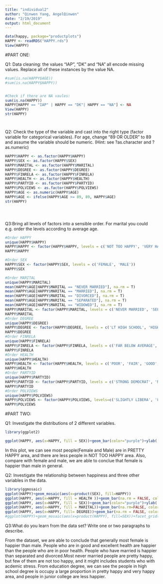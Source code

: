 ```yaml
---
title: "individual2"
author: "Qinwen Yang, AngelQinwen"
date: "2/19/2019"
output: html_document
---
```



```r
data(happy, package="productplots")
HAPPY <- readRDS("HAPPY.rds")
View(HAPPY)

```

#PART ONE:

Q1: Data cleaning: the values “IAP”, “DK” and “NA” all encode missing values. Replace all of these instances by the value NA.
```r

#sum(is.na(HAPPY$AGE))
#sum(is.na(HAPPY$HAPPY))


#Check if there are NA vaules:
sum(is.na(HAPPY))
HAPPY[HAPPY == "IAP" | HAPPY == "DK"| HAPPY == "NA"] <- NA
View(HAPPY)
str(HAPPY)




```

Q2: Check the type of the variable and cast into the right type (factor variable for categorical variables). For age, change “89 OR OLDER” to 89 and assume the variable should be numeric. (Hint: see ?as.character and ?as.numeric)
```r

HAPPY$HAPPY <- as.factor(HAPPY$HAPPY)
HAPPY$SEX <- as.factor(HAPPY$SEX)
HAPPY$MARITAL <- as.factor(HAPPY$MARITAL)
HAPPY$DEGREE <- as.factor(HAPPY$DEGREE)
HAPPY$FINRELA <- as.factor(HAPPY$FINRELA)
HAPPY$HEALTH <- as.factor(HAPPY$HEALTH)
HAPPY$PARTYID <- as.factor(HAPPY$PARTYID)
HAPPY$POLVIEWS <- as.factor(HAPPY$POLVIEWS)
HAPPY$AGE <- as.numeric(HAPPY$AGE)
HAPPY$AGE <- ifelse(HAPPY$AGE >= 89, 89, HAPPY$AGE)
str(HAPPY)





```

Q3:Bring all levels of factors into a sensible order. For marital you could e.g. order the levels according to average age.
```r
#Order HAPPY
unique(HAPPY$HAPPY)
HAPPY$HAPPY <- factor(HAPPY$HAPPY, levels = c('NOT TOO HAPPY', 'VERY HAPPY', 'PRETTY HAPPY'))
HAPPY$HAPPY

#Order SEX
HAPPY$SEX <- factor(HAPPY$SEX, levels = c('FEMALE', 'MALE'))
HAPPY$SEX

#Order MARITAL
unique(HAPPY$MARITAL)
mean(HAPPY$AGE[HAPPY$MARITAL == "NEVER MARRIED"], na.rm = T)
mean(HAPPY$AGE[HAPPY$MARITAL == "MARRIED"], na.rm = T)
mean(HAPPY$AGE[HAPPY$MARITAL == "DIVORCED"], na.rm = T)
mean(HAPPY$AGE[HAPPY$MARITAL == "SEPARATED"], na.rm = T)
mean(HAPPY$AGE[HAPPY$MARITAL == "WIDOWED"], na.rm = T)
HAPPY$MARITAL <- factor(HAPPY$MARITAL, levels = c('NEVER MARRIED', 'SEPARATED', 'MARRIED', 'DIVORCED', 'WIDOWED'))
HAPPY$MARITAL
#Order DEGREE
unique(HAPPY$DEGREE)
HAPPY$DEGREE <- factor(HAPPY$DEGREE, levels = c('LT HIGH SCHOOL', 'HIGH SCHOOL','JUNIOR COLLEGE', 'BACHELOR', 'GRADUATE'))
HAPPY$DEGREE
#Order FINRELA
unique(HAPPY$FINRELA)
HAPPY$FINRELA <- factor(HAPPY$FINRELA, levels = c('FAR BELOW AVERAGE', 'BELOW AVERAGE', 'AVERAGE', 'ABOVE AVERAGE', 'FAR ABOVE AVERAGE'))
HAPPY$FINRELA
#Order HEALTH
unique(HAPPY$HEALTH)
HAPPY$HEALTH <- factor(HAPPY$HEALTH, levels = c('POOR', 'FAIR', 'GOOD', 'EXCELLENT'))
HAPPY$HEALTH
#Order PARTYID
unique(HAPPY$PARTYID)
HAPPY$PARTYID <- factor(HAPPY$PARTYID, levels = c('STRONG DEMOCRAT', 'NOT STR DEMOCRAT', 'IND,NEAR DEM","INDEPENDENT', 'IND,NEAR REP','NOT STR REPUBLICAN', 'STRONG REPUBLICAN', 'INDEPENDENT'))
HAPPY$PARTYID
#Order POLVIEWS
unique(HAPPY$POLVIEWS)
HAPPY$POLVIEWS <- factor(HAPPY$POLVIEWS, levels=c('SLIGHTLY LIBERA', 'LIBERA', 'EXTREMELY LIBERAL', 'MODERATE', 'SLGHTLY CONSERVATIVE', 'CONSERVATIVE','EXTRMLY CONSERVATIVE'))
HAPPY$POLVIEWS

```

#PART TWO:

Q1: Investigate the distributions of 2 different variables.
```r
library(ggplot2)

ggplot(HAPPY, aes(x=HAPPY, fill = SEX))+geom_bar(color="purple")+ylab('Total Number')
```
In this plot, we can see most people(Female and Male) are in PRETTY HAPPY area, and there are less people in NOT TOO HAPPY area. Also, compare with female and male, we are able to conclue that female is happier than male in general.

Q2: Investigate the relationship between happiness and three other variables in the data.
```r



library(ggmosaic)
ggplot(HAPPY)+geom_mosaic(aes(x=product(SEX), fill=HAPPY))
ggplot(HAPPY, aes(x=HAPPY, fill = HEALTH ))+geom_bar(na.rm = FALSE, color="black", size = 1.5)+ylab('Total Number')
ggplot(HAPPY, aes(x=HAPPY, fill = SEX))+geom_bar(color="purple")+ylab('Total Number')
ggplot(HAPPY, aes(x=HAPPY, fill = MARITAL))+geom_bar(na.rm=FALSE, color="black", size = 0.5)+ylab('Total Number')
ggplot(HAPPY, aes(x=HAPPY, fill= DEGREE))+geom_bar(na.rm = FALSE, color="black")+ylab('Total Number')
#ggplot(HAPPY)+geom_mosaic(aes(x=product(HAPPY), fill=SEX))+facet_grid(~MARITAL)


```

Q3:What do you learn from the data set? Write one or two paragraphs to describe.

From the dataset, we are able to conclude that generally most female is happier than male. People who are in good and excellent health are happier than the people who are in poor health. People who have married is happier than separated and divorced.Most never married people are pretty happy, but few of them are not too happy, and it might includes students who with acdemic stress. From education degree, we can see the people in high school degree is occupy a large proportion in pretty happy and very happy area, and people in junior college are less happier.




